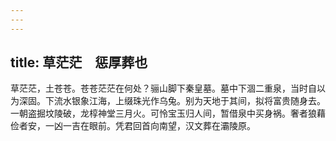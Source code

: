 ```yaml
---
---
---
```

title: 草茫茫　惩厚葬也
---



草茫茫，土苍苍。苍苍茫茫在何处？骊山脚下秦皇墓。墓中下涸二重泉，当时自以为深固。下流水银象江海，上缀珠光作乌兔。别为天地于其间，拟将富贵随身去。一朝盗掘坟陵破，龙椁神堂三月火。可怜宝玉归人间，暂借泉中买身祸。奢者狼藉俭者安，一凶一吉在眼前。凭君回首向南望，汉文葬在灞陵原。
